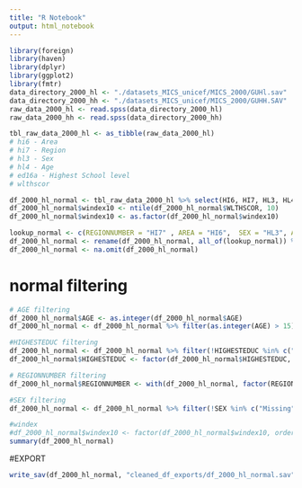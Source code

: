 ```yaml
---
title: "R Notebook"
output: html_notebook
---
```


```r
library(foreign)
library(haven)
library(dplyr)
library(ggplot2)
library(fmtr)
data_directory_2000_hl <- "./datasets_MICS_unicef/MICS_2000/GUHl.sav"
data_directory_2000_hh <- "./datasets_MICS_unicef/MICS_2000/GUHH.SAV"
raw_data_2000_hl <- read.spss(data_directory_2000_hl)
raw_data_2000_hh <- read.spss(data_directory_2000_hh)
```
```r
tbl_raw_data_2000_hl <- as_tibble(raw_data_2000_hl)
# hi6 - Area
# hi7 - Region
# hl3 - Sex
# hl4 - Age
# ed16a - Highest School level
# wlthscor

df_2000_hl_normal <- tbl_raw_data_2000_hl %>% select(HI6, HI7, HL3, HL4, ED16A, WLTHSCOR) %>% droplevels()
df_2000_hl_normal$windex10 <- ntile(df_2000_hl_normal$WLTHSCOR, 10)
df_2000_hl_normal$windex10 <- as.factor(df_2000_hl_normal$windex10)

lookup_normal <- c(REGIONNUMBER = "HI7" , AREA = "HI6",  SEX = "HL3", AGE = "HL4", HIGHESTEDUC = "ED16A")
df_2000_hl_normal <- rename(df_2000_hl_normal, all_of(lookup_normal)) %>% droplevels() 
df_2000_hl_normal <- na.omit(df_2000_hl_normal)
```

# normal filtering

```r
# AGE filtering
df_2000_hl_normal$AGE <- as.integer(df_2000_hl_normal$AGE)
df_2000_hl_normal <- df_2000_hl_normal %>% filter(as.integer(AGE) > 15) %>% droplevels()

#HIGHESTEDUC filtering
df_2000_hl_normal <- df_2000_hl_normal %>% filter(!HIGHESTEDUC %in% c("Don't know", "Non-standard curriculum")) %>% droplevels()
df_2000_hl_normal$HIGHESTEDUC <- factor(df_2000_hl_normal$HIGHESTEDUC, ordered=TRUE, levels=c("Nursery", "Primary", "Secondary", "Higher"))

# REGIONNUMBER filtering
df_2000_hl_normal$REGIONNUMBER <- with(df_2000_hl_normal, factor(REGIONNUMBER, ordered=TRUE, levels = c('Region 1','Region 2','Region 3','Region 4','Region 5','Region 6','Region 7','Region 8','Region 9','Region 10'), labels = c(1,2,3,4,5,6,7,8,9,10)))

#SEX filtering
df_2000_hl_normal <- df_2000_hl_normal %>% filter(!SEX %in% c("Missing")) %>% droplevels()

#windex
#df_2000_hl_normal$windex10 <- factor(df_2000_hl_normal$windex10, ordered = TRUE, levels = c(1,2,3,4,5,6,7,8,9,10))
summary(df_2000_hl_normal)
```

#EXPORT
```r
write_sav(df_2000_hl_normal, "cleaned_df_exports/df_2000_hl_normal.sav")
```




